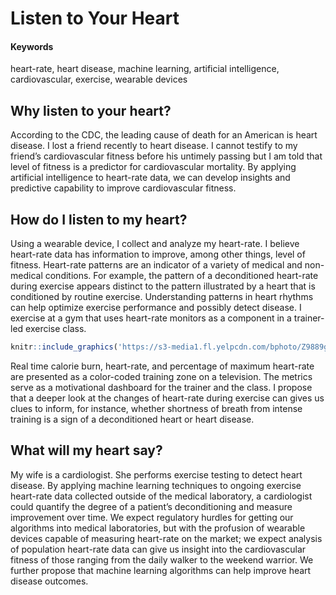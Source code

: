 # Listen to Your Heart {#Heart-Rhythm}

#### Keywords

heart-rate, heart disease, machine learning, artificial intelligence, cardiovascular, exercise, wearable devices

## Why listen to your heart?

According to the CDC, the leading cause of death for an American is heart disease. I lost a friend recently to heart disease. I cannot testify to my friend’s cardiovascular fitness before his untimely passing but I am told that level of fitness is a predictor for cardiovascular mortality. By applying artificial intelligence to heart-rate data, we can develop insights and predictive capability to improve cardiovascular fitness.

## How do I listen to my heart?

Using a wearable device, I collect and analyze my heart-rate. I believe heart-rate data has information to improve, among other things, level of fitness. Heart-rate patterns are an indicator of a variety of medical and non-medical conditions. For example, the pattern of a deconditioned heart-rate during exercise appears distinct to the pattern illustrated by a heart that is conditioned by routine exercise. Understanding patterns in heart rhythms can help optimize exercise performance and possibly detect disease. I exercise at a gym that uses heart-rate monitors as a component in a trainer-led exercise class. 

<!-- ...or include images directly from the web. Cite your sources! -->
```r
knitr::include_graphics('https://s3-media1.fl.yelpcdn.com/bphoto/Z9889ggGZgLJQPIYORkRng/348s.jpg')
```

Real time calorie burn, heart-rate, and percentage of maximum heart-rate are presented as a color-coded training zone on a television. The metrics serve as a motivational dashboard for the trainer and the class. I propose that a deeper look at the changes of heart-rate during exercise can gives us clues to inform, for instance, whether shortness of breath from intense training is a sign of a deconditioned heart or heart disease. 

## What will my heart say?

My wife is a cardiologist. She performs exercise testing to detect heart disease. By applying machine learning techniques to ongoing exercise heart-rate data collected outside of the medical laboratory, a cardiologist could quantify the degree of a patient’s deconditioning and measure improvement over time. We expect regulatory hurdles for getting our algorithms into medical laboratories, but with the profusion of wearable devices capable of measuring heart-rate on the market; we expect analysis of population heart-rate data can give us insight into the cardiovascular fitness of those ranging from the daily walker to the weekend warrior. We further propose that machine learning algorithms can help improve heart disease outcomes.

